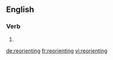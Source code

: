 ==English==

===Verb===
{{head|en}}

# {{present participle of|reorient|lang=en}}

[[de:reorienting]]
[[fr:reorienting]]
[[vi:reorienting]]